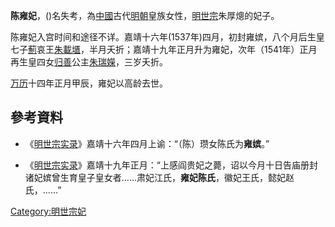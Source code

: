 '''陈雍妃'''，({{bd|?||1586年||}})名失考，為[[中國|中國]]古代[[明朝|明朝]]皇族女性，[[明世宗|明世宗]]朱厚熜的妃子。

陈雍妃入宫时间和途径不详。嘉靖十六年(1537年)四月，初封雍嫔，八个月后生皇七子[[薊|薊]]哀王[[朱載㙺|朱載㙺]]，半月夭折；嘉靖十九年正月升为雍妃，次年（1541年）正月再生皇四女[[归善|归善]]公主[[朱瑞嬫|朱瑞嬫]]，三岁夭折。

[[万历|万历]]十四年正月甲辰，雍妃以高龄去世。

== 參考資料 ==
* 《[[明世宗实录|明世宗实录]]》嘉靖十六年四月上谕：“（陈）瓒女陈氏为'''雍嫔'''。”

*  《[[明世宗实录|明世宗实录]]》嘉靖十九年正月：“上感阎贵妃之薨，诏以今月十日告庙册封诸妃嫔曾生育皇子皇女者……肃妃江氏，'''雍妃陈氏'''，徽妃王氏，懿妃赵氏，……”

[[Category:明世宗妃|Category:明世宗妃]]